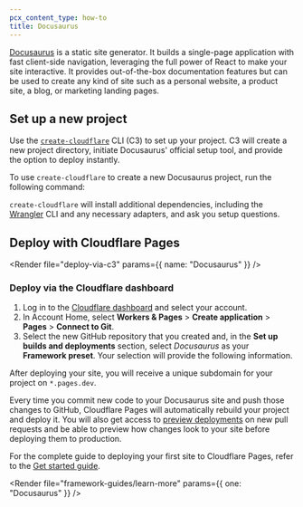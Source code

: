 ```yaml
---
pcx_content_type: how-to
title: Docusaurus
---
```



[Docusaurus](https://docusaurus.io) is a static site generator. It builds a single-page application with fast client-side navigation, leveraging the full power of React to make your site interactive. It provides out-of-the-box documentation features but can be used to create any kind of site such as a personal website, a product site, a blog, or marketing landing pages.

## Set up a new project

Use the [`create-cloudflare`](https://www.npmjs.com/package/create-cloudflare) CLI (C3) to set up your project. C3 will create a new project directory, initiate Docusaurus' official setup tool, and provide the option to deploy instantly.

To use `create-cloudflare` to create a new Docusaurus project, run the following command:

<PackageManagers
	type="create"
	pkg="cloudflare@latest"
	args="my-docusaurus-app --framework=docusaurus"
/>

`create-cloudflare` will install additional dependencies, including the [Wrangler](/workers/wrangler/install-and-update/#check-your-wrangler-version) CLI and any necessary adapters, and ask you setup questions.

<Render file="tutorials-before-you-start" />

<Render file="framework-guides/create-github-repository" />

## Deploy with Cloudflare Pages

<Render file="deploy-via-c3" params={{ name: "Docusaurus" }} />

### Deploy via the Cloudflare dashboard

1. Log in to the [Cloudflare dashboard](https://dash.cloudflare.com/) and select your account.
2. In Account Home, select **Workers & Pages** > **Create application** > **Pages** > **Connect to Git**.
3. Select the new GitHub repository that you created and, in the **Set up builds and deployments** section, select _Docusaurus_ as your **Framework preset**. Your selection will provide the following information.

<PagesBuildPreset framework="docusaurus" />

After deploying your site, you will receive a unique subdomain for your project on `*.pages.dev`.

Every time you commit new code to your Docusaurus site and push those changes to GitHub, Cloudflare Pages will automatically rebuild your project and deploy it. You will also get access to [preview deployments](/pages/configuration/preview-deployments/) on new pull requests and be able to preview how changes look to your site before deploying them to production.

For the complete guide to deploying your first site to Cloudflare Pages, refer to the [Get started guide](/pages/get-started/).

<Render file="framework-guides/learn-more" params={{ one: "Docusaurus" }} />
